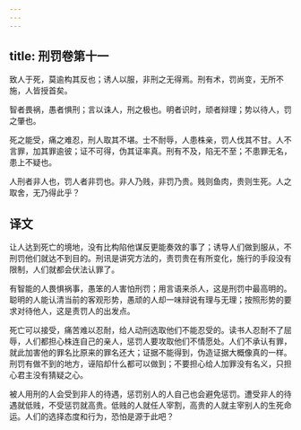```yaml
---
---
---
```

title: 刑罚卷第十一
---



致人于死，莫逾构其反也；诱人以服，非刑之无得焉。刑有术，罚尚变，无所不施，人皆授首矣。

智者畏祸，愚者惧刑；言以诛人，刑之极也。明者识时，顽者辩理；势以待人，罚之肇也。

死之能受，痛之难忍，刑人取其不堪。士不耐辱，人患株亲，罚人伐其不甘。人不言罪，加其罪逾彼；证不可得，伪其证率真。刑有不及，陷无不至；不患罪无名，患上不疑也。

人刑者非人也，罚人者非罚也。非人乃贱，非罚乃贵。贱则鱼肉，贵则生死。人之取舍，无乃得此乎？

## 译文

让人达到死亡的境地，没有比构陷他谋反更能奏效的事了；诱导人们做到服从，不刑罚他们就达不到目的。刑讯是讲究方法的，责罚贵在有所变化，施行的手段没有限制，人们就都会伏法认罪了。

有智能的人畏惧祸事，愚笨的人害怕刑罚；用言语来杀人，这是刑罚中最高明的。聪明的人能认清当前的客观形势，愚顽的人却一味辩说有理与无理；按照形势的要求对待他人，这是责罚人的出发点。

死亡可以接受，痛苦难以忍耐，给人动刑选取他们不能忍受的。读书人忍耐不了屈辱，人们都担心株连自己的亲人，惩罚人要攻取他们不情愿处。人们不承认有罪，就此加害他的罪名比原来的罪名还大；证据不能得到，伪造证据大概像真的一样。刑罚有做不到的地方，诬陷却什么都可以做到；不要担心给人加罪没有名义，只担心君主没有猜疑之心。

被人用刑的人会受到非人的待遇，惩罚别人的人自己也会避免惩罚。遭受非人的待遇就低贱，不受惩罚就高贵。低贱的人就任人宰割，高贵的人就主宰别人的生死命运。人们的选择态度和行为，恐怕是源于此吧？